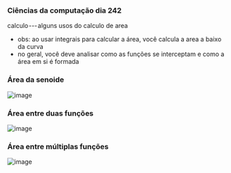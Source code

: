 




### Ciências da computação dia 242

calculo --- alguns usos do calculo de area

-   obs: ao usar integrais para calcular a área, você calcula a area a
    baixo da curva
-   no geral, você deve analisar como as funções se interceptam e como a
    área em si é formada

### Área da senoide

![image](https://cdn-images-1.medium.com/max/800/1*26pUh8mb4lIcMHp721gM3A.png)

### Área entre duas funções

![image](https://cdn-images-1.medium.com/max/800/1*yC1N4rzk28U8WxEqHwqhWg.png)

### Área entre múltiplas funções

![image](https://cdn-images-1.medium.com/max/800/1*MajWT7gAU1KEiiJ8QPY40A.png)


